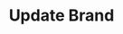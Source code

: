 ---
openapi: patch /brands/{id}
title: Update Brand
description: Update an existing brand's details.
---